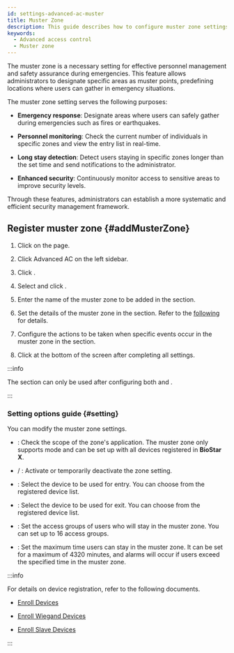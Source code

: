 ```yaml
---
id: settings-advanced-ac-muster
title: Muster Zone
description: This guide describes how to configure muster zone settings. Set the area where users gather in emergencies and monitor personnel within specific areas.
keywords:
  - Advanced access control
  - Muster zone
---
```


The muster zone is a necessary setting for effective personnel management and safety assurance during emergencies. This feature allows administrators to designate specific areas as muster points, predefining locations where users can gather in emergency situations.

The muster zone setting serves the following purposes:

- **Emergency response**: Designate areas where users can safely gather during emergencies such as fires or earthquakes.
  
- **Personnel monitoring**: Check the current number of individuals in specific zones and view the entry list in real-time.

- **Long stay detection**: Detect users staying in specific zones longer than the set time and send notifications to the administrator.

- **Enhanced security**: Continuously monitor access to sensitive areas to improve security levels.

Through these features, administrators can establish a more systematic and efficient security management framework.

## Register muster zone {#addMusterZone}

1. Click <Cmd sid='shell.header.setting' /> on the <Cmd sid='shell.header.launcher' /> page.

2. Click <Cmd>Advanced AC</Cmd> on the left sidebar.

3. Click <Cmd sid='button.func.addZone' product='2' />.

4. Select <Cmd sid='zone.muster' product='2' /> and click <Cmd sid='button.apply' product='2' />.

5. Enter the name of the muster zone to be added in the <Cmd sid='common.info' product='2' /> section.

6. Set the details of the muster zone in the <Cmd sid='common.setting' product='2' /> section. Refer to the [following](#setting) for details.

7. Configure the actions to be taken when specific events occur in the muster zone in the <Cmd sid='common.alarm' product='2' /> section.

8. Click <Cmd sid='button.apply' product='2' /> at the bottom of the screen after completing all settings.

:::info

The <Cmd sid='common.alarm' product='2' /> section can only be used after configuring both <Cmd sid='zone.entryDevices' product='2' /> and <Cmd sid='zone.exitDevices' product='2' />.

:::

### Setting options guide {#setting}

You can modify the muster zone settings.

* <Cmd sid='zone.globalZone' product='2' />: Check the scope of the zone's application. The muster zone only supports <Cmd sid='zone.globalZone.global' product='2' /> mode and can be set up with all devices registered in **BioStar X**.

* <Cmd sid='zone.pause.activated' product='2' /> / <Cmd sid='zone.pause.deactivate' product='2' />: Activate or temporarily deactivate the zone setting.

* <Cmd sid='zone.entryDevices' product='2' />: Select the device to be used for entry. You can choose from the registered device list.

* <Cmd sid='zone.exitDevices' product='2' />: Select the device to be used for exit. You can choose from the registered device list.

* <Cmd sid='zone.muster.accessGroup' product='2' />: Set the access groups of users who will stay in the muster zone. You can set up to 16 access groups.

* <Cmd sid='zone.muster.timeLimit' product='2' />: Set the maximum time users can stay in the muster zone. It can be set for a maximum of 4320 minutes, and alarms will occur if users exceed the specified time in the muster zone.

:::info

For details on device registration, refer to the following documents.

* [Enroll Devices](settings-adding-devices)

* [Enroll Wiegand Devices](settings-adding-wiegand)

* [Enroll Slave Devices](settings-adding-slave-device)

:::
